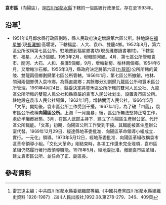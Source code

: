 '''袁市區'''（向陽區），是[[四川省|四川省]][[鄰水縣|鄰水縣]]下轄的一個區級行政單位，存在至1993年。

== 沿革<ref>雷志遠主編；中共四川省鄰水縣委組織部等編.《中國共產黨四川省鄰水縣組織史資料 1926-1987》.四川人民出版社,1992.08.第278-279、346、409頁</ref>==
* 1951年6月鄰水縣行政區劃時，縣人民政府決定增設第六區公所。駐地設在[[福星鄉_(鄰水縣)|福星鄉]](現[[長灘鄉_(鄰水縣)|長灘鄉]])高堰埂，下轄福星、人大、袁市、雙龍4鄉。1952年8月，第六區公所改稱第七區公所，駐地遷到福星鄉書坊(現長灘鄉讀書壩村)，下轄袁市、福星、人大3個鄉。1953年2月，增轄關河鄉。4月．第七區公所管轄袁市、關河、大石、人和、長灘5個鄉，9月，增轄新房、柏林兩個鄉。1954年6月，又增轄沙石鄉。1955年3月，縣政府決定將第六區([[九龍區_(鄰水縣)|九龍區]])公所所轄的黃陵、雙龍兩個鄉劃歸第七區公所管轄。1956年1月，第七區公所撤銷，柏林、關河兩個鄉併入袁市鄉，為縣直屬鄉；其餘鄉分別劃歸九龍區公所和豐禾區公所管理。1961年4月24日，縣委決定將豐禾區公所所轄的雙河人民公社、九龍區公所所轄的雙龍人民公社和縣直屬的袁市人民公社划出，設置袁市區公所。駐地設在袁市人民公社場鎮，1962年1月，增轄關河人民公社。1966年5月「文革」開始後，袁市區公所工作受到干擾。1967年1月，為了破「四舊」，袁市區公所改稱'''向陽區公所'''。上海「一月風暴」後，區公所無法堅持正常工作，處於半癱瘓狀態。3月，在區人武部主持下．建立了向陽區生產辦公室。代行區公所職能。「文革」初期．向陽區公所工作受到干擾。其職能被區生產辦公室代替。1969年12月29日．經達縣地革委批准．向陽區革命領導小組成立．實行。一元化」領導。1973年5月12日，經地革委批准．向陽區革組改稱袁市區革命領導小組。「文化大革命」剛結束時，各項工作還未完全理順，袁市區革組仍然履行著行政領導職能。1978年5月，經地委批准，撤銷袁市區革組，建立袁市區公所．並任命了正、副區長。

== 參考資料 ==
{{reflist}}
{{行政區劃小作品}}
{{鄰水縣行政區劃（1951年6月9日至1952年7月17日）}}
{{鄰水縣行政區劃（1952年7月17日至1953年4月24日）}}
{{鄰水縣行政區劃（1953年4月24日至1953年9月4日）}}
{{鄰水縣行政區劃（1953年9月4日至1955年3月5日）}}
{{鄰水縣行政區劃（1955年3月5日至1956年1月24日）}}
{{鄰水縣行政區劃（1963年5月25日至1993年12月31日）}}
{{鄰水縣行政區劃}}